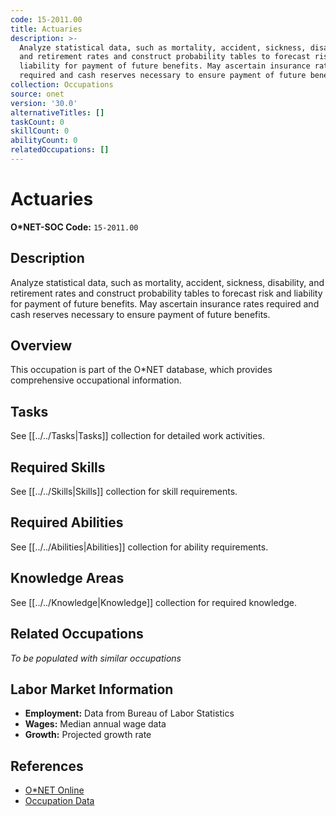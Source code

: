 ```yaml
---
code: 15-2011.00
title: Actuaries
description: >-
  Analyze statistical data, such as mortality, accident, sickness, disability,
  and retirement rates and construct probability tables to forecast risk and
  liability for payment of future benefits. May ascertain insurance rates
  required and cash reserves necessary to ensure payment of future benefits.
collection: Occupations
source: onet
version: '30.0'
alternativeTitles: []
taskCount: 0
skillCount: 0
abilityCount: 0
relatedOccupations: []
---
```

# Actuaries

**O*NET-SOC Code:** `15-2011.00`

## Description

Analyze statistical data, such as mortality, accident, sickness, disability, and retirement rates and construct probability tables to forecast risk and liability for payment of future benefits. May ascertain insurance rates required and cash reserves necessary to ensure payment of future benefits.

## Overview

This occupation is part of the O*NET database, which provides comprehensive occupational information.

## Tasks

See [[../../Tasks|Tasks]] collection for detailed work activities.

## Required Skills

See [[../../Skills|Skills]] collection for skill requirements.

## Required Abilities

See [[../../Abilities|Abilities]] collection for ability requirements.

## Knowledge Areas

See [[../../Knowledge|Knowledge]] collection for required knowledge.

## Related Occupations

*To be populated with similar occupations*

## Labor Market Information

- **Employment:** Data from Bureau of Labor Statistics
- **Wages:** Median annual wage data
- **Growth:** Projected growth rate

## References

- [O*NET Online](https://www.onetonline.org/link/summary/15-2011.00)
- [Occupation Data](https://www.onetcenter.org/)
